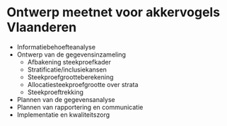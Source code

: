 # Ontwerp meetnet voor akkervogels Vlaanderen {#ontwerp-meetnet}

-   Informatiebehoefteanalyse
-   Ontwerp van de gegevensinzameling
    -   Afbakening steekproefkader
    -   Stratificatie/inclusiekansen
    -   Steekproefgrootteberekening
    -   Allocatiesteekproefgrootte over strata
    -   Steekproeftrekking
-   Plannen van de gegevensanalyse
-   Plannen van rapportering en communicatie
-   Implementatie en kwaliteitszorg
